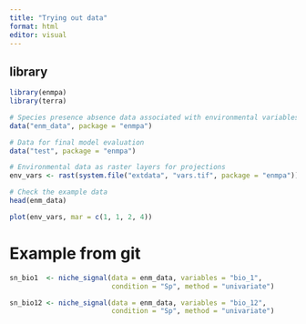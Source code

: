 ```yaml
---
title: "Trying out data"
format: html
editor: visual
---
```


## library
```r
library(enmpa)
library(terra)
```

```r
# Species presence absence data associated with environmental variables
data("enm_data", package = "enmpa")

# Data for final model evaluation 
data("test", package = "enmpa")

# Environmental data as raster layers for projections
env_vars <- rast(system.file("extdata", "vars.tif", package = "enmpa"))

# Check the example data
head(enm_data)

```

```r
plot(env_vars, mar = c(1, 1, 2, 4))
```
# Example from git
```r
sn_bio1  <- niche_signal(data = enm_data, variables = "bio_1", 
                         condition = "Sp", method = "univariate")

sn_bio12 <- niche_signal(data = enm_data, variables = "bio_12",
                         condition = "Sp", method = "univariate")
```

